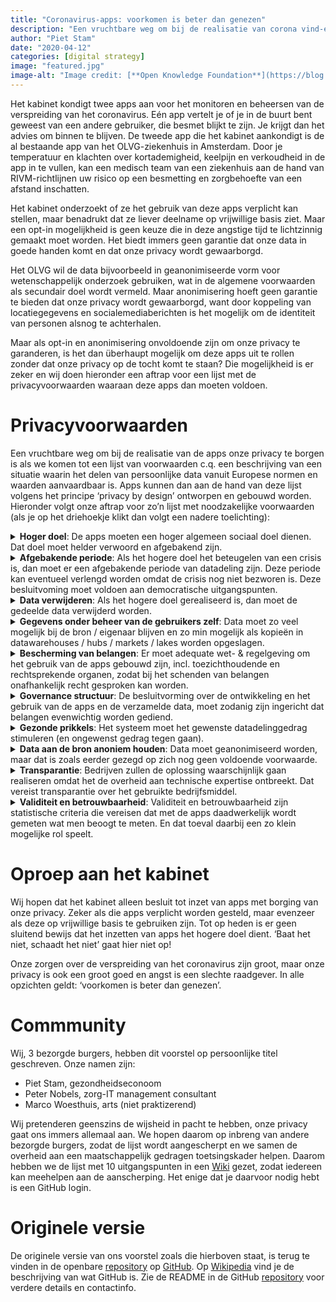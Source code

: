 ```yaml
---
title: "Coronavirus-apps: voorkomen is beter dan genezen"
description: "Een vruchtbare weg om bij de realisatie van corona vind-en-volg apps onze privacy te borgen, is als we komen tot een lijst van voorwaarden c.q. een beschrijving van een situatie waarin het delen van persoonlijke data vanuit Europese normen en waarden aanvaardbaar is. Apps kunnen dan aan de hand van deze lijst volgens het principe ‘privacy by design’ ontworpen en gebouwd worden. Wij, drie bezorgde burgers, doen een aftrap voor zo’n lijst met noodzakelijke voorwaarden."
author: "Piet Stam"
date: "2020-04-12"
categories: [digital strategy]
image: "featured.jpg"
image-alt: "Image credit: [**Open Knowledge Foundation**](https://blog.okfn.org/2020/04/16/coronavirus-why-an-open-future-has-never-been-more-important/)"
---
```


Het kabinet kondigt twee apps aan voor het monitoren en beheersen van de verspreiding van het coronavirus. Eén app vertelt je of je in de buurt bent geweest van een andere gebruiker, die besmet blijkt te zijn. Je krijgt dan het advies om binnen te blijven. De tweede app die het kabinet aankondigt is de al bestaande app van het OLVG-ziekenhuis in Amsterdam. Door je temperatuur en klachten over kortademigheid, keelpijn en verkoudheid in de app in te vullen, kan een medisch team van een ziekenhuis aan de hand van RIVM-richtlijnen uw risico op een besmetting en zorgbehoefte van een afstand inschatten.

Het kabinet onderzoekt of ze het gebruik van deze apps verplicht kan stellen, maar benadrukt dat ze liever deelname op vrijwillige basis ziet. Maar een opt-in mogelijkheid is geen keuze die in deze angstige tijd te lichtzinnig gemaakt moet worden. Het biedt immers geen garantie dat onze data in goede handen komt en dat onze privacy wordt gewaarborgd.

Het OLVG wil de data bijvoorbeeld in geanonimiseerde vorm voor wetenschappelijk onderzoek gebruiken, wat in de algemene voorwaarden als secundair doel wordt vermeld. Maar anonimisering hoeft geen garantie te bieden dat onze privacy wordt gewaarborgd, want door koppeling van locatiegegevens en socialemediaberichten is het mogelijk om de identiteit van personen alsnog te achterhalen.

Maar als opt-in en anonimisering onvoldoende zijn om onze privacy te garanderen, is het dan überhaupt mogelijk om deze apps uit te rollen zonder dat onze privacy op de tocht komt te staan? Die mogelijkheid is er zeker en wij doen hieronder een aftrap voor een lijst met de privacyvoorwaarden waaraan deze apps dan moeten voldoen.

# Privacyvoorwaarden

Een vruchtbare weg om bij de realisatie van de apps onze privacy te borgen is als we komen tot een lijst van voorwaarden c.q. een beschrijving van een situatie waarin het delen van persoonlijke data vanuit Europese normen en waarden aanvaardbaar is. Apps kunnen dan aan de hand van deze lijst volgens het principe 'privacy by design' ontworpen en gebouwd worden. Hieronder volgt onze aftrap voor zo'n lijst met noodzakelijke voorwaarden (als je op het driehoekje klikt dan volgt een nadere toelichting):

<details>

<summary><b>Hoger doel</b>: De apps moeten een hoger algemeen sociaal doel dienen. Dat doel moet helder verwoord en afgebakend zijn.</summary>

Het is evident dat er in dit geval sprake is van zo'n hoger doel, namelijk het tegengaan van de verspreiding van het coronavirus in ons land. Maar het is niet zonder meer zo dat het in algemene zin uitvoeren van wetenschappelijk onderzoek op deze data, het secundaire doel, dat ook is. De nog te formuleren specifieke wetenschappelijke onderzoeksvragen zijn bij de keuze om de apps te gebruiken immers niet bekend bij de gebruiker, dus die weet niet waarvoor hij nu toestemming geeft. Het is in ieder geval niet het primaire doel van het kabinet om deze data voor wetenschappelijk onderzoek te verzamelen.

</details>

<details>

<summary><b>Afgebakende periode</b>: Als het hogere doel het beteugelen van een crisis is, dan moet er een afgebakende periode van datadeling zijn. Deze periode kan eventueel verlengd worden omdat de crisis nog niet bezworen is. Deze besluitvoming moet voldoen aan democratische uitgangspunten.</summary>

Het risico van in crisistijd ingevoerde maatregelen is dat de tijdelijkheid ervan in de geschiedenis een rekbaar begrip is gebleken, daarom zijn harde afspraken hierover noodzakelijk. Een afgebakende periode kan zijn om de data te delen zolang de crisis nog niet bezworen is. Om te kunnen vaststellen of de crisis is bezworen zullen een aantal objectieve beoordelingscriteria moeten worden geformuleerd. Een voorbeeld daarvan is de verspreidingscoefficient, i.e. het aantal mensen dat wordt besmet als ze met één besmet persoon in contact komen. Het streven van het RIVM is om die verspreiding coëfficiënt (langdurig) onder de 1 te houden, het is goed om daarbij een vaste ondergrens gedurende een vaste periode af te spreken.

</details>

<details>

<summary><b>Data verwijderen</b>: Als het hogere doel gerealiseerd is, dan moet de gedeelde data verwijderd worden.</summary>

Hier luistert het nauw of naast het primaire doel van de apps ook secundaire doelen als hoger doel worden betiteld. Als alleen het primaire doel van de verspreiding van het coronavirus wordt nagestreefd, dan dienen alle data te worden verwijderd nadat dat doel is bereikt.

Als het secundaire doel van het uitvoeren van wetenschappelijk onderzoek ook als hoger doel wordt geaccepteerd, dan is het sterk de vraag hoe lang deze data nog bewaard gaan worden. Een gemiddeld promotietraject van een promovendus aan de universiteit duurt langer dan 4 jaar, wat al substantieel langer is dan de maximale bewaartermijn van 2 jaar die onderdeel is van de algemene voorwaarden van de app van het OLVG.

</details>

<details>

<summary><b>Gegevens onder beheer van de gebruikers zelf</b>: Data moet zo veel mogelijk bij de bron / eigenaar blijven en zo min mogelijk als kopieën in datawarehouses / hubs / markets / lakes worden opgeslagen.</summary>

Idealiter blijft de data die in de apps worden ingevuld op de mobiele telefoon van degene staan die die data invult en worden de bewerkingen op de data decentraal uitgevoerd. Alleen de geaggregeerde resultaten van de lokaal bewerkte data komen dan terecht bij de instanties die deze stuurinformatie nodig hebben, denk aan het ziekenhuis, het RIVM of de GGD. Dit is de werkwijze van de Personal Health Train, het concept dat Minister Bruins [propageert](https://www.rijksoverheid.nl/documenten/kamerstukken/2018/11/15/kamerbrief-over-data-laten-werken-voor-gezondheid) en is ontwikkeld door [DTL, MAASTRO en LUMC](https://www.dtls.nl/fair-data/personal-health-train/).

Deze werkwijze is des te meer van belang om te voorkomen dat de data ten behoeve van het secundaire doel op vele plekken terecht komt. Daarbij is er de voorwaarde dat de data die voor primaire en secundaire doelen centraal getrokken wordt, met de vereiste beveiligingsmaatregelen wordt beheerd.

</details>

<details>

<summary><b>Bescherming van belangen</b>: Er moet adequate wet- & regelgeving om het gebruik van de apps gebouwd zijn, incl. toezichthoudende en rechtsprekende organen, zodat bij het schenden van belangen onafhankelijk recht gesproken kan worden.</summary>

Deze randvoorwaarde ligt voor de hand. Nagegaan moet worden of de algemene verordening gegevensbescherming (AVG) volstaat of dat aanvullende of bijgestelde wetgeving noodzakelijk is. Het is daarbij onder meer van belang dat individuele burgers het recht hebben om misbruik van hun data te melden en het stop zetten daarvan te kunnen afdwingen.

</details>

<details>

<summary><b>Governance structuur</b>: De besluitvorming over de ontwikkeling en het gebruik van de apps en de verzamelde data, moet zodanig zijn ingericht dat belangen evenwichtig worden gediend.</summary>

Bits of Freedom [noemt](https://www.bitsoffreedom.nl/2020/03/20/privacy-is-geen-absoluut-recht-maar-wel-een-noodzaak/) het kabinet als de 'governance body'. Dat is ons inziens een onvoldoende invulling van deze randvoorwaarde. Dat geeft te weinig invloed, voor direct betrokkenen en maakt geen gebruik van de noodzakelijke expertise voor een goede besluitvorming (de meeste volksvertegenwoordigers hebben weinig expertise van big data, AI en van technieken waarmee op grote schaal data wordt verzameld). Van belang is dat de governance structuur een evenwichtige vertegenwoordiging van belangenpartijen kent: overheid, bedrijfsleven en burgers.

</details>

<details>

<summary><b>Gezonde prikkels</b>: Het systeem moet het gewenste datadelinggedrag stimuleren (en ongewenst gedrag tegen gaan).</summary>

Over het ongewenste gedrag van datadelen op de bekende sociale platforms is de afgelopen jaren al veel gepubliceerd. Deze platforms zetten zeer succesvol aan tot het delen van data, maar er zijn inmiddels diverse kanttekeningen gezet bij het gebruik van de (persoons)data voor doeleinden die inbreuk maken op onze privacy. In feite komt deze randvoorwaarde er op neer dat burgers niet verleid worden tot meer datadeling dan nodig om het hogere doel te dienen en niet verdiend wordt aan datadeling.

</details>

<details>

<summary><b>Data aan de bron anoniem houden</b>: Data moet geanonimiseerd worden, maar dat is zoals eerder gezegd op zich nog geen voldoende voorwaarde.</summary>

Uit [Amerikaans onderzoek](http://privacytools.seas.harvard.edu/files/privacytools/files/paper1.pdf) op basis van de volkstelling in 1990 is gebleken dat veel individuen binnen geografisch afgebakende populaties combinaties van demografische kenmerken hebben die niet vaak voorkomen. Een verrassend resultaat was dat slechts drie kenmerken (postcode, geslacht en geboortedatum) 87% van alle Amerikanen (bijna) uniek maakt. Met drie andere kenmerken (woonplaats, geslacht en geboortedatum) geldt dat voor 53% van de totale Amerikaanse bevolking. Merk hierbij op dat in datasets in het algemeen meer dan drie gegevens per persoon worden vastgelegd.

Geanonimiseerde data, zeker data die ook gezondheidskenmerken bevatten, kunnen dus niet zonder meer als anoniem worden gezien. Deze constatering is relevant met betrekking tot het primaire doel van de dataverzameling, maar zeker ook met betrekking tot het secundaire doel. Als er voor dat laatste doel al data gebruikt gaan worden, dan is het verstandig om daarvoor alleen een minimale dataset beschikbaar te stellen waarmee de (nog nader te formuleren specifieke) wetenschappelijke onderzoeksvraag voldoende beantwoord kan worden.

</details>

<details>

<summary><b>Transparantie</b>: Bedrijven zullen de oplossing waarschijnlijk gaan realiseren omdat het de overheid aan technische expertise ontbreekt. Dat vereist transparantie over het gebruikte bedrijfsmiddel.</summary>

Het OLVG heeft aangekondigd dat zij de verzamelde data openbaar wil aanbieden aan wetenschappelijke onderzoekers. Gezien de overige randvoorwaarden is het de vraag of dit acceptabel is voor degenen wiens data het betreft. In ieder geval moet de verzamelde data door auditors in te zien zijn.

Voor de invulling van de randvoorwaarde van transparantie is het essentieel dat de broncode van de app openbaar wordt gemaakt. Hierdoor kan iedere burger zelf controleren waar de in de app ingevoerde data naartoe stroomt en welke bewerkingen daarop worden uitgevoerd. Hierbij dient te worden aangetekend dat code slecht door een beperkt gedeelte van de bevolking gelezen kan worden. Experts kunnen hun bevindingen wel in lekentaal formuleren en delen. Een andere belangrijke maatregel is dat de resultaten van de bewerkingen door derden moeten kunnen worden gereproduceerd.

</details>

<details>

<summary><b>Validiteit en betrouwbaarheid</b>: Validiteit en betrouwbaarheid zijn statistische criteria die vereisen dat met de apps daadwerkelijk wordt gemeten wat men beoogt te meten. En dat toeval daarbij een zo klein mogelijke rol speelt.</summary>

Het eerder geformuleerde criterium van het hogere doel vereist niet alleen dat er sprake is van het bestaan van een hoger doel, maar ook dat daarmee het hogere doel wordt gediend. Dat vereist helderheid over hoe de apps, de data en de vervolgmaatregelen dit doel gaan bereiken en hoe bijgestuurd wordt richting dat doel. Laat dus zien hoe succesvol men is in het bereiken van dat doel. Het risico is aanwezig dat de twee apps op dit moment niet aan dit criterium voldoen, aangezien in de antwoorden van het RIVM op veelgestelde vragen staat dat er nog steeds geen zekerheid is over het ontstaan van immuniteit en de duur daarvan.

</details>

# Oproep aan het kabinet

Wij hopen dat het kabinet alleen besluit tot inzet van apps met borging van onze privacy. Zeker als die apps verplicht worden gesteld, maar evenzeer als deze op vrijwillige basis te gebruiken zijn. Tot op heden is er geen sluitend bewijs dat het inzetten van apps het hogere doel dient. 'Baat het niet, schaadt het niet' gaat hier niet op!

Onze zorgen over de verspreiding van het coronavirus zijn groot, maar onze privacy is ook een groot goed en angst is een slechte raadgever. In alle opzichten geldt: 'voorkomen is beter dan genezen'.

# Commmunity

Wij, 3 bezorgde burgers, hebben dit voorstel op persoonlijke titel geschreven. Onze namen zijn:

-   Piet Stam, gezondheidseconoom
-   Peter Nobels, zorg-IT management consultant
-   Marco Woesthuis, arts (niet praktizerend)

Wij pretenderen geenszins de wijsheid in pacht te hebben, onze privacy gaat ons immers allemaal aan. We hopen daarom op inbreng van andere bezorgde burgers, zodat de lijst wordt aangescherpt en we samen de overheid aan een maatschappelijk gedragen toetsingskader helpen. Daarom hebben we de lijst met 10 uitgangspunten in een [Wiki](https://github.com/pjastam/coronavirus-privacy/wiki) gezet, zodat iedereen kan meehelpen aan de aanscherping. Het enige dat je daarvoor nodig hebt is een GitHub login.

# Originele versie

De originele versie van ons voorstel zoals die hierboven staat, is terug te vinden in de openbare [repository](https://github.com/pjastam/coronavirus-privacy) op [GitHub](https://github.com). Op [Wikipedia](https://nl.wikipedia.org/wiki/GitHub) vind je de beschrijving van wat GitHub is. Zie de README in de GitHub [repository](https://github.com/pjastam/coronavirus-privacy) voor verdere details en contactinfo.
